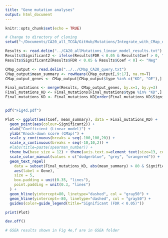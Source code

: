 ```yaml
---
title: "Gene mutation analyses"
output: html_document
---
```


```r
knitr::opts_chunk$set(echo = TRUE)
```

```r

# Change to directory of cloning
setwd("~/Documents/CA20_all_TCGA/GitHub/Mutations/Integrate_with_CMap_data/")

```

```r

Results <- read.delim("../CA20_allMutations_linear_model_results.txt")
Results$Significant2 <- ifelse(Results$FDR < 0.05 & Results$Coef > 0, "Pos", "Not Sig")
Results$Significant2[Results$FDR < 0.05 & Results$Coef < 0] <- "Neg"

CMap_output <- read.delim("../../CMap_CA20_query.txt")
CMap_output$mean_summary <- rowMeans(CMap_output[,9:17], na.rm=T)
CMap_output_genes <- CMap_output[CMap_output$type %in% c("KD", "OE"),]

Final_mutations <- merge(Results, CMap_output_genes, by.x=1, by.y=3)
Final_mutations_KD <- Final_mutations[Final_mutations$type %in% "KD",]
Final_mutations_KD <- Final_mutations_KD[order(Final_mutations_KD$Significant2),]


pdf("Fig4d.pdf")

Plot <- ggplot(aes(Coef, mean_summary), data = Final_mutations_KD) +
  geom_point(aes(colour=Significant2)) + 
  xlab("Coefficient (Linear model)") + 
  ylab("Knock-down score (CMap)") + 
  scale_y_continuous(breaks = seq(-100,100,20)) +
  scale_x_continuous(breaks = seq(-10,10,2)) +
  #labs(title=paste(spearman_number)) + 
  theme_bw(base_size = 12) + theme(axis.text.x=element_text(size=13, colour="black"), axis.text.y=element_text(size=13, colour="black"), axis.title=element_text(size=16, colour="black"), legend.key = element_rect(fill="White"), legend.text = element_text(size=13), legend.title = element_text(size=14), legend.position = "bottom") +
  scale_color_manual(values = c("dodgerblue", "grey", "orangered")) +
  geom_text_repel(
    data = subset(Final_mutations_KD, abs(mean_summary) > 80 & Significant2 %in% c("Neg", "Pos")),
    aes(label = Gene),
    size = 5,
    box.padding = unit(0.35, "lines"),
    point.padding = unit(0.3, "lines")
  ) +
  geom_hline(yintercept=80, linetype="dashed", col = "gray50") +
  geom_hline(yintercept=-80, linetype="dashed", col = "gray50") +
  guides(color=guide_legend(title="Significant (FDR < 0.05)"))

print(Plot)

dev.off()

```

```r

# GSEA results shown in Fig 4e,f are in GSEA folder

```

